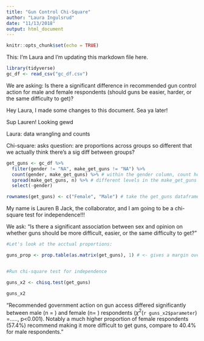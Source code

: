 ```yaml
---
title: "Gun Control Chi-Square"
author: "Laura Ingulsrud"
date: "11/13/2018"
output: html_document
---
```


```r
knitr::opts_chunk$set(echo = TRUE)
```

This: I'm Laura and I'm updating this markdown file here.

```r

library(tidyverse)
gc_df <- read_csv("gc_df.csv")

```

We are asking: Is there a significant difference in recommended gun control action for male and female respondents (should guns be easier, harder, or the same difficulty to get)?

Hey Laura, I made some changes to this document. Sea ya later!

Sup Lauren! Looking gewd

Laura: data wrangling and counts

Chi-square: asks question: are proportions across groups so different that we actually think there's a sig diff between groups?

```r

get_guns <- gc_df %>% 
  filter(gender != "NA", make_get_guns != "NA") %>% 
  count(gender, make_get_guns) %>% # within the gender column, count how many make_get_guns show up
  spread(make_get_guns, n) %>% # different levels in the make_get_guns column are in separate columns by n
  select(-gender)

rownames(get_guns) <- c("Female", "Male") # take the get_guns dataframe and assign row names that are Male and Female

```

My name is Lauren B Jack, the collaborator, and I am going to be a chi-square test for independence!!! 

We ask: "Is there a significant association between sex and opinion on whether guns should be more difficult, easier, or the same difficulty to get?"

```r

#Let's look at the acctual proportions:

guns_prop <- prop.table(as.matrix(get_guns), 1) # <- gives a margin over which I would want to calculate a proportion


#Run chi-square test for independence

guns_x2 <- chisq.test(get_guns)

guns_x2

```

"Recommended government action on gun access differed significantly between male (n = ) and female (n= ) respondents ($\chi^2$(`r guns_x2$parameter`) =....., p<0.001). Notably a much higher proportion of female respondents (57.4%) recommend making it more difficult to get guns, compare to 40.4% for male respondents."
